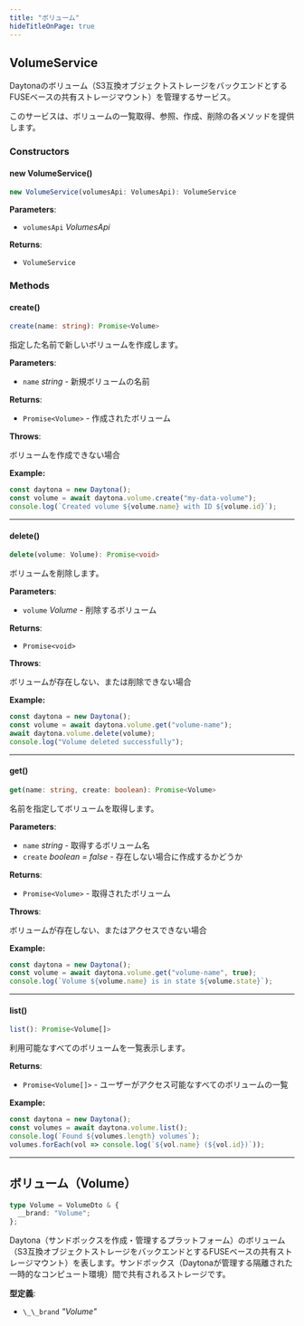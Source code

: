 ```yaml
---
title: "ボリューム"
hideTitleOnPage: true
---
```



## VolumeService

Daytonaのボリューム（S3互換オブジェクトストレージをバックエンドとするFUSEベースの共有ストレージマウント）を管理するサービス。

このサービスは、ボリュームの一覧取得、参照、作成、削除の各メソッドを提供します。

### Constructors

#### new VolumeService()

```ts
new VolumeService(volumesApi: VolumesApi): VolumeService
```

**Parameters**:

- `volumesApi` _VolumesApi_


**Returns**:

- `VolumeService`

### Methods

#### create()

```ts
create(name: string): Promise<Volume>
```

指定した名前で新しいボリュームを作成します。

**Parameters**:

- `name` _string_ - 新規ボリュームの名前


**Returns**:

- `Promise<Volume>` - 作成されたボリューム

**Throws**:

ボリュームを作成できない場合

**Example:**

```ts
const daytona = new Daytona();
const volume = await daytona.volume.create("my-data-volume");
console.log(`Created volume ${volume.name} with ID ${volume.id}`);
```

***

#### delete()

```ts
delete(volume: Volume): Promise<void>
```

ボリュームを削除します。

**Parameters**:

- `volume` _Volume_ - 削除するボリューム


**Returns**:

- `Promise<void>`

**Throws**:

ボリュームが存在しない、または削除できない場合

**Example:**

```ts
const daytona = new Daytona();
const volume = await daytona.volume.get("volume-name");
await daytona.volume.delete(volume);
console.log("Volume deleted successfully");
```

***

#### get()

```ts
get(name: string, create: boolean): Promise<Volume>
```

名前を指定してボリュームを取得します。

**Parameters**:

- `name` _string_ - 取得するボリューム名
- `create` _boolean = false_ - 存在しない場合に作成するかどうか


**Returns**:

- `Promise<Volume>` - 取得されたボリューム

**Throws**:

ボリュームが存在しない、またはアクセスできない場合

**Example:**

```ts
const daytona = new Daytona();
const volume = await daytona.volume.get("volume-name", true);
console.log(`Volume ${volume.name} is in state ${volume.state}`);
```

***

#### list()

```ts
list(): Promise<Volume[]>
```

利用可能なすべてのボリュームを一覧表示します。

**Returns**:

- `Promise<Volume[]>` - ユーザーがアクセス可能なすべてのボリュームの一覧

**Example:**

```ts
const daytona = new Daytona();
const volumes = await daytona.volume.list();
console.log(`Found ${volumes.length} volumes`);
volumes.forEach(vol => console.log(`${vol.name} (${vol.id})`));
```

***


## ボリューム（Volume）

```ts
type Volume = VolumeDto & {
  __brand: "Volume";
};
```

Daytona（サンドボックスを作成・管理するプラットフォーム）のボリューム（S3互換オブジェクトストレージをバックエンドとするFUSEベースの共有ストレージマウント）を表します。サンドボックス（Daytonaが管理する隔離された一時的なコンピュート環境）間で共有されるストレージです。

**型定義**:

- `\_\_brand` _"Volume"_

